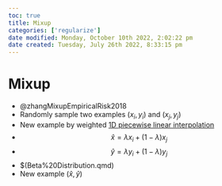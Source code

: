 ```yaml
---
toc: true
title: Mixup
categories: ['regularize']
date modified: Monday, October 10th 2022, 2:02:22 pm
date created: Tuesday, July 26th 2022, 8:33:15 pm
---
```


# Mixup
- @zhangMixupEmpiricalRisk2018
- Randomly sample two examples $(x_{i}, y_{i})$ and $(x_{j}, y_{j})$
- New example by weighted [1D piecewise linear interpolation](1D%20piecewise%20linear%20interpolation.qmd)
- $$
\hat x = \lambda x_{i}+(1-\lambda)x_{j}
$$
- $$
\hat y = \lambda y_{i}+(1-\lambda)y_{j}
$$
- $\lambda \in [0,1](Beta%20Distribution.qmd)
- New example $(\hat x, \hat y)$



